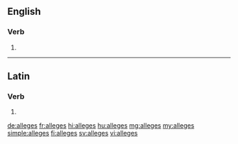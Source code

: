 {{also|allégés|allèges}}
==English==

===Verb===
{{head|en|verb form}}

# {{en-third-person singular of|allege}}

----

==Latin==

===Verb===
{{la-verb-form|allēgēs}}

# {{inflection of|allēgō||2|s|pres|actv|subj|lang=la}}

[[de:alleges]]
[[fr:alleges]]
[[hi:alleges]]
[[hu:alleges]]
[[mg:alleges]]
[[my:alleges]]
[[simple:alleges]]
[[fi:alleges]]
[[sv:alleges]]
[[vi:alleges]]